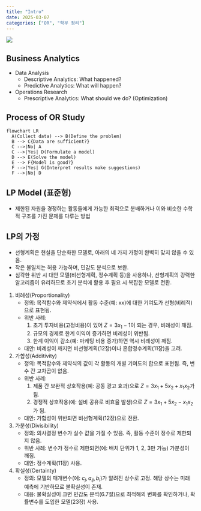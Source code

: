 ```yaml
---
title: "Intro"
date: 2025-03-07
categories: ["OR", "학부 정리"]
---
```


![](/img/stat-thumb.jpg){.post-thumbnail}

## Business Analytics

- Data Analysis
    - Descriptive Analytics: What happened?
    - Predictive Analytics: What will happen?
- Operations Research
    - Prescriptive Analytics: What should we do? (Optimization)

## Process of OR Study

```mermaid
flowchart LR
  A(Collect data) --> B(Define the problem)
  B --> C{Data are sufficient?}
  C -->|No| A
  C -->|Yes| D(Formulate a model)
  D --> E(Solve the model)
  E --> F{Model is good?}
  F -->|Yes| G(Interpret results make suggestions)
  F -->|No| D
```

## LP Model (표준형)

- 제한된 자원을 경쟁하는 활동들에게 가능한 최적으로 분배하거나 이와 비슷한 수학적 구조를 가진 문제를 다루는 방법

\begin{aligned}
max & \sum_{i=1}^{n} c_i x_i \\
s.t. & \sum_{i=1}^{n} a_{ij} x_i \leq b_j, j ≤ m \\
& x_1, x_2, ..., x_n ≥ 0
\end{aligned}

## LP의 가정

- 선형계획은 현실을 단순화한 모델로, 아래의 네 가지 가정이 완벽히 맞지 않을 수 있음.
- 작은 불일치는 허용 가능하며, 민감도 분석으로 보완.
- 심각한 위반 시 대안 모델(비선형계획, 정수계획 등)을 사용하나, 선형계획의 강력한 알고리즘이 유리하므로 초기 분석에 활용 후 필요 시 복잡한 모델로 전환.

1. 비례성(Proportionality)
    - 정의: 목적함수와 제약식에서 활동 수준(예: xx)에 대한 기여도가 선형(비례적)으로 표현됨.
    - 위반 사례:
        1. 초기 투자비용(고정비용)이 있어 $Z=3x_1−1$이 되는 경우, 비례성이 깨짐.
        1. 규모의 경제로 한계 이익이 증가하면 비례성이 위반됨.
        1. 한계 이익이 감소(예: 마케팅 비용 증가)하면 역시 비례성이 깨짐.
    - 대안: 비례성이 깨지면 비선형계획(12장)이나 혼합정수계획(11장)을 고려.

2. 가합성(Additivity)
    - 정의: 목적함수와 제약식의 값이 각 활동의 개별 기여도의 합으로 표현됨. 즉, 변수 간 교차곱이 없음.
    - 위반 사례:
        1. 제품 간 보완적 상호작용(예: 공동 광고 효과)으로 $Z=3x_1+5x_2+x_1x_2$가 됨.
        1. 경쟁적 상호작용(예: 설비 공유로 비효율 발생)으로 $Z=3x_1+5x_2−x_1x_2$가 됨.
    - 대안: 가합성이 위반되면 비선형계획(12장)으로 전환.

3. 가분성(Divisibility)
    - 정의: 의사결정 변수가 실수 값을 가질 수 있음. 즉, 활동 수준이 정수로 제한되지 않음.
    - 위반 사례: 변수가 정수로 제한되면(예: 배치 단위가 1, 2, 3만 가능) 가분성이 깨짐.
    - 대안: 정수계획(11장) 사용.

4. 확실성(Certainty)
    - 정의: 모델의 매개변수(예: $c_j, a_{ij}, b_i$)가 알려진 상수로 고정. 해당 상수는 미래 예측에 기반하므로 불확실성이 존재.
    - 대응: 불확실성이 크면 민감도 분석(6.7절)으로 최적해의 변화를 확인하거나, 확률변수를 도입한 모델(23장) 사용.
